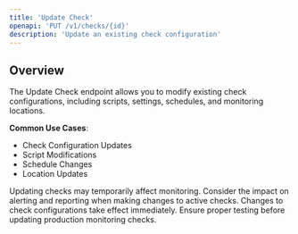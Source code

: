 ```yaml
---
title: 'Update Check'
openapi: 'PUT /v1/checks/{id}'
description: 'Update an existing check configuration'
---
```


## Overview

The Update Check endpoint allows you to modify existing check configurations, including scripts, settings, schedules, and monitoring locations.

**Common Use Cases**:
- Check Configuration Updates
- Script Modifications
- Schedule Changes
- Location Updates

<Warning>
Updating checks may temporarily affect monitoring. Consider the impact on alerting and reporting when making changes to active checks.
</Warning>

<Note>
Changes to check configurations take effect immediately. Ensure proper testing before updating production monitoring checks.
</Note>